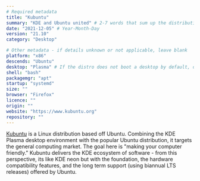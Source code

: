 ```yaml
---
# Required metadata
title: "Kubuntu"
summary: "KDE and Ubuntu united" # 2-7 words that sum up the distribution
date: "2021-12-05" # Year-Month-Day
version: "21.10"
category: "Desktop"

# Other metadata - if details unknown or not applicable, leave blank
platform: "x86"
descends: "Ubuntu"
desktop: "Plasma" # If the distro does not boot a desktop by default, or doesn't ship one, leave 'desktop' blank
shell: "bash"
packagemgr: "apt"
startup: "systemd"
size: ""
browser: "Firefox"
licence: ""
origin: ""
website: "https://www.kubuntu.org"
repository: ""
---
```


[Kubuntu](https://www.kubuntu.org) is a Linux distribution based off Ubuntu. Combining the KDE Plasma desktop environment with the popular Ubuntu distribution, it targets the general computing market. The goal here is "making your computer friendly." Kubuntu delivers the KDE ecosystem of software - from this perspective, its like KDE neon but with the foundation, the hardware compatibility features, and the long term support (using biannual LTS releases) offered by Ubuntu.
